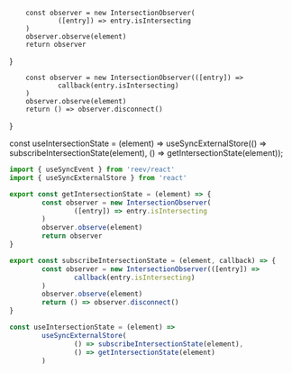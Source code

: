 
        const observer = new IntersectionObserver(
                ([entry]) => entry.isIntersecting
        )
        observer.observe(element)
        return observer
}

        const observer = new IntersectionObserver(([entry]) =>
                callback(entry.isIntersecting)
        )
        observer.observe(element)
        return () => observer.disconnect()
}

const useIntersectionState = (element) => useSyncExternalStore(() => subscribeIntersectionState(element), () => getIntersectionState(element));

```ts
import { useSyncEvent } from 'reev/react'
import { useSyncExternalStore } from 'react'

export const getIntersectionState = (element) => {
        const observer = new IntersectionObserver(
                ([entry]) => entry.isIntersecting
        )
        observer.observe(element)
        return observer
}

export const subscribeIntersectionState = (element, callback) => {
        const observer = new IntersectionObserver(([entry]) =>
                callback(entry.isIntersecting)
        )
        observer.observe(element)
        return () => observer.disconnect()
}

const useIntersectionState = (element) =>
        useSyncExternalStore(
                () => subscribeIntersectionState(element),
                () => getIntersectionState(element)
        )
```
